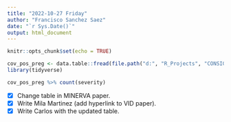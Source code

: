 ```yaml
---
title: "2022-10-27 Friday"
author: "Francisco Sanchez Saez"
date: "`r Sys.Date()`"
output: html_document
---
```


```r
knitr::opts_chunk$set(echo = TRUE)
```

```r
cov_pos_preg <- data.table::fread(file.path("d:", "R_Projects", "CONSIGN", "CDMInstances_pan_pregnant", "covid_positive", "cov_pos_preg.csv"))
library(tidyverse)

cov_pos_preg %>% count(severity)

```


- [x] Change table in MINERVA paper.
- [x] Write Mila Martinez (add hyperlink to VID paper).
- [x] Write Carlos with the updated table.
